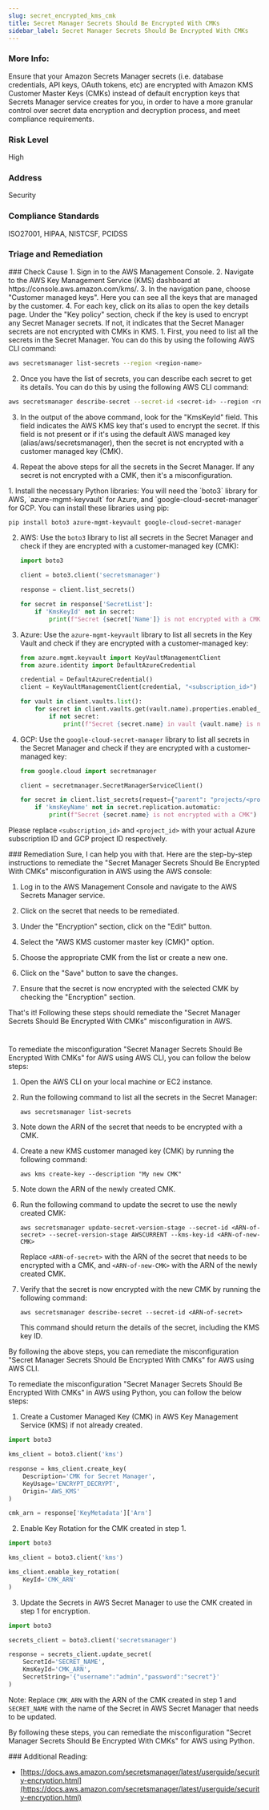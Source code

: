 ```yaml
---
slug: secret_encrypted_kms_cmk
title: Secret Manager Secrets Should Be Encrypted With CMKs
sidebar_label: Secret Manager Secrets Should Be Encrypted With CMKs
---
```


### More Info:

Ensure that your Amazon Secrets Manager secrets (i.e. database credentials, API keys, OAuth tokens, etc) are encrypted with Amazon KMS Customer Master Keys (CMKs) instead of default encryption keys that Secrets Manager service creates for you, in order to have a more granular control over secret data encryption and decryption process, and meet compliance requirements.

### Risk Level

High

### Address

Security

### Compliance Standards

ISO27001, HIPAA, NISTCSF, PCIDSS


### Triage and Remediation
<Tabs>

<Tab title='Cause'>
### Check Cause
<AccordionGroup>
<Accordion title='Using Console' defaultOpen='true'>
1. Sign in to the AWS Management Console.
2. Navigate to the AWS Key Management Service (KMS) dashboard at https://console.aws.amazon.com/kms/.
3. In the navigation pane, choose "Customer managed keys". Here you can see all the keys that are managed by the customer.
4. For each key, click on its alias to open the key details page. Under the "Key policy" section, check if the key is used to encrypt any Secret Manager secrets. If not, it indicates that the Secret Manager secrets are not encrypted with CMKs in KMS.
</Accordion>

<Accordion title='Using CLI'>
1. First, you need to list all the secrets in the Secret Manager. You can do this by using the following AWS CLI command:

```bash
aws secretsmanager list-secrets --region <region-name>
```

2. Once you have the list of secrets, you can describe each secret to get its details. You can do this by using the following AWS CLI command:

```bash
aws secretsmanager describe-secret --secret-id <secret-id> --region <region-name>
```

3. In the output of the above command, look for the "KmsKeyId" field. This field indicates the AWS KMS key that's used to encrypt the secret. If this field is not present or if it's using the default AWS managed key (alias/aws/secretsmanager), then the secret is not encrypted with a customer managed key (CMK).

4. Repeat the above steps for all the secrets in the Secret Manager. If any secret is not encrypted with a CMK, then it's a misconfiguration.
</Accordion>

<Accordion title='Using Python'>
1. Install the necessary Python libraries: You will need the `boto3` library for AWS, `azure-mgmt-keyvault` for Azure, and `google-cloud-secret-manager` for GCP. You can install these libraries using pip:

   ```bash
   pip install boto3 azure-mgmt-keyvault google-cloud-secret-manager
   ```

2. AWS: Use the `boto3` library to list all secrets in the Secret Manager and check if they are encrypted with a customer-managed key (CMK):

   ```python
   import boto3

   client = boto3.client('secretsmanager')

   response = client.list_secrets()

   for secret in response['SecretList']:
       if 'KmsKeyId' not in secret:
           print(f"Secret {secret['Name']} is not encrypted with a CMK")
   ```

3. Azure: Use the `azure-mgmt-keyvault` library to list all secrets in the Key Vault and check if they are encrypted with a customer-managed key:

   ```python
   from azure.mgmt.keyvault import KeyVaultManagementClient
   from azure.identity import DefaultAzureCredential

   credential = DefaultAzureCredential()
   client = KeyVaultManagementClient(credential, "<subscription_id>")

   for vault in client.vaults.list():
       for secret in client.vaults.get(vault.name).properties.enabled_for_disk_encryption:
           if not secret:
               print(f"Secret {secret.name} in vault {vault.name} is not encrypted with a CMK")
   ```

4. GCP: Use the `google-cloud-secret-manager` library to list all secrets in the Secret Manager and check if they are encrypted with a customer-managed key:

   ```python
   from google.cloud import secretmanager

   client = secretmanager.SecretManagerServiceClient()

   for secret in client.list_secrets(request={"parent": "projects/<project_id>"}):
       if 'kmsKeyName' not in secret.replication.automatic:
           print(f"Secret {secret.name} is not encrypted with a CMK")
   ```
   
Please replace `<subscription_id>` and `<project_id>` with your actual Azure subscription ID and GCP project ID respectively.
</Accordion>

</AccordionGroup>
</Tab>

<Tab title='Remediation'>
### Remediation

<AccordionGroup>
<Accordion title='Using Console' defaultOpen='true'>
Sure, I can help you with that. Here are the step-by-step instructions to remediate the "Secret Manager Secrets Should Be Encrypted With CMKs" misconfiguration in AWS using the AWS console:

1. Log in to the AWS Management Console and navigate to the AWS Secrets Manager service.

2. Click on the secret that needs to be remediated.

3. Under the "Encryption" section, click on the "Edit" button.

4. Select the "AWS KMS customer master key (CMK)" option.

5. Choose the appropriate CMK from the list or create a new one.

6. Click on the "Save" button to save the changes.

7. Ensure that the secret is now encrypted with the selected CMK by checking the "Encryption" section.

That's it! Following these steps should remediate the "Secret Manager Secrets Should Be Encrypted With CMKs" misconfiguration in AWS.

#
</Accordion>

<Accordion title='Using CLI'>
To remediate the misconfiguration "Secret Manager Secrets Should Be Encrypted With CMKs" for AWS using AWS CLI, you can follow the below steps:

1. Open the AWS CLI on your local machine or EC2 instance.
2. Run the following command to list all the secrets in the Secret Manager:

   ```
   aws secretsmanager list-secrets
   ```

3. Note down the ARN of the secret that needs to be encrypted with a CMK.
4. Create a new KMS customer managed key (CMK) by running the following command:

   ```
   aws kms create-key --description "My new CMK"
   ```

5. Note down the ARN of the newly created CMK.
6. Run the following command to update the secret to use the newly created CMK:

   ```
   aws secretsmanager update-secret-version-stage --secret-id <ARN-of-secret> --secret-version-stage AWSCURRENT --kms-key-id <ARN-of-new-CMK>
   ```

   Replace `<ARN-of-secret>` with the ARN of the secret that needs to be encrypted with a CMK, and `<ARN-of-new-CMK>` with the ARN of the newly created CMK.

7. Verify that the secret is now encrypted with the new CMK by running the following command:

   ```
   aws secretsmanager describe-secret --secret-id <ARN-of-secret>
   ```

   This command should return the details of the secret, including the KMS key ID.

By following the above steps, you can remediate the misconfiguration "Secret Manager Secrets Should Be Encrypted With CMKs" for AWS using AWS CLI.
</Accordion>

<Accordion title='Using Python'>
To remediate the misconfiguration "Secret Manager Secrets Should Be Encrypted With CMKs" in AWS using Python, you can follow the below steps:

1. Create a Customer Managed Key (CMK) in AWS Key Management Service (KMS) if not already created.

```python
import boto3

kms_client = boto3.client('kms')

response = kms_client.create_key(
    Description='CMK for Secret Manager',
    KeyUsage='ENCRYPT_DECRYPT',
    Origin='AWS_KMS'
)

cmk_arn = response['KeyMetadata']['Arn']
```

2. Enable Key Rotation for the CMK created in step 1.

```python
import boto3

kms_client = boto3.client('kms')

kms_client.enable_key_rotation(
    KeyId='CMK_ARN'
)
```

3. Update the Secrets in AWS Secret Manager to use the CMK created in step 1 for encryption.

```python
import boto3

secrets_client = boto3.client('secretsmanager')

response = secrets_client.update_secret(
    SecretId='SECRET_NAME',
    KmsKeyId='CMK_ARN',
    SecretString='{"username":"admin","password":"secret"}'
)
```

Note: Replace `CMK_ARN` with the ARN of the CMK created in step 1 and `SECRET_NAME` with the name of the Secret in AWS Secret Manager that needs to be updated.

By following these steps, you can remediate the misconfiguration "Secret Manager Secrets Should Be Encrypted With CMKs" for AWS using Python.
</Accordion>

</AccordionGroup>
</Tab>
</Tabs>
### Additional Reading:

- [https://docs.aws.amazon.com/secretsmanager/latest/userguide/security-encryption.html](https://docs.aws.amazon.com/secretsmanager/latest/userguide/security-encryption.html) 

